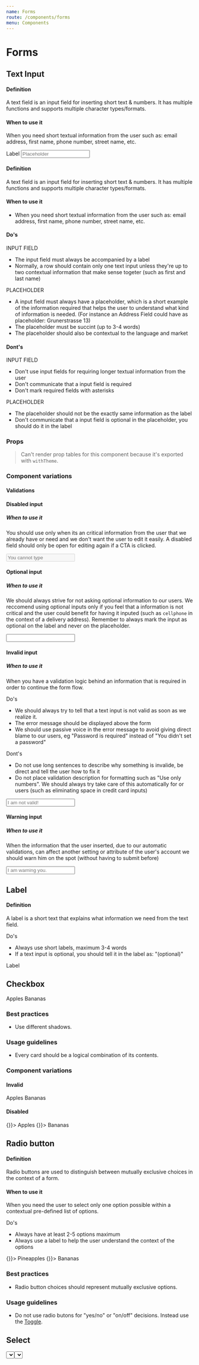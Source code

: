 ```yaml
---
name: Forms
route: /components/forms
menu: Components
---
```



# Forms

## Text Input

#### Definition
A text field is an input field for inserting short text & numbers. It has multiple functions and supports multiple character types/formats.

#### When to use it
When you need short textual information from the user such as: email address, first name, phone number, street name, etc.

<Playground>
  <Fragment>
    <Label htmlFor="name">Label</Label>
    <Input name="input" id="input" placeholder="Placeholder" />
  </Fragment>
</Playground>

#### Definition
A text field is an input field for inserting short text & numbers. It has multiple functions and supports multiple character types/formats.

#### When to use it
- When you need short textual information from the user such as: email address, first name, phone number, street name, etc.

#### Do's

INPUT FIELD
- The input field must always be accompanied by a label
- Normally, a row should contain only one text input unless they're up to two contextual information that make sense togeter (such as first and last name)

PLACEHOLDER
- A input field must always have a placeholder, which is a short example of the information required that helps the user to understand what kind of information is needed. (For instance an Address Field could have as placeholder: Grunerstrasse 13)
- The placeholder must be succint (up to 3-4 words)
- The placeholder should also be contextual to the language and market

#### Dont's

INPUT FIELD
- Don't use input fields for requiring longer textual information from the user
- Don't communicate that a input field is required
- Don't mark required fields with asterisks 

PLACEHOLDER
- The placeholder should not be the exactly same information as the label
- Don't communicate that a input field is optional in the placeholder, you should do it in the label


### Props
> Can't render prop tables for this component because it's exported with `withTheme`.

### Component variations

#### Validations

#### Disabled input

##### When to use it
You should use only when its an critical information from the user that we already have or need and we don't want the user to edit it easily. A disabled field should only be open for editing again if a CTA is clicked.

<Playground>
  <Input name="input" id="input" disabled placeholder="You cannot type"/>
</Playground>

#### Optional input

##### When to use it
We should always strive for not asking optional information to our users. We reccomend using optional inputs only if you feel that a information is not critical and the user could benefit for having it inputed (such as `cellphone` in the context of a delivery address).
Remember to always mark the input as optional on the label and never on the placeholder.

<Playground>
  <Input name="input" id="input" optional />
</Playground>

#### Invalid input

##### When to use it
When you have a validation logic behind an information that is required in order to continue the form flow.

Do's
- We should always try to tell that a text input is not valid as soon as we realize it. 
- The error message should be displayed above the form
- We should use passive voice in the error message to avoid giving direct blame to our users, eg "Password is required" instead of "You didn't set a password" 

Dont's
- Do not use long sentences to describe why something is invalide, be direct and tell the user how to fix it
- Do not place validation description for formatting such as "Use only numbers". We should always try take care of this automatically for or users (such as eliminating space in credit card inputs) 

<Playground>
  <Input name="input" id="input" invalid placeholder="I am not valid!" />
</Playground>

#### Warning input

##### When to use it
When the information that the user inserted, due to our automatic validations, can affect another setting or attribute of the user's account we should warn him on the spot (without having to submit before) 

<Playground>
  <Input name="input" id="input" hasWarning placeholder="I am warning you." />
</Playground>

## Label

#### Definition
A label is a short text that explains what information we need from the text field. 

Do's
- Always use short labels, maximum 3-4 words
- If a text input is optional, you should tell it in the label as: "(optional)"

<Playground>
  <Label htmlFor="name">Label</Label>
</Playground>

<PropTable component={Label}/>

## Checkbox

<Playground>
  <Fragment>
    <Checkbox name="fruit" value="apples" id="apples" checked>
      Apples
    </Checkbox>
    <Checkbox name="fruit" value="bananas" id="bananas">
      Bananas
    </Checkbox>
  </Fragment>
</Playground>

### Best practices
- Use different shadows.

### Usage guidelines
- Every card should be a logical combination of its contents.

### Component variations

#### Invalid
<Playground>
  <Fragment>
    <Checkbox name="fruit" value="apples" id="apples" invalid checked>
      Apples
    </Checkbox>
    <Checkbox name="fruit" value="bananas" id="bananas" invalid>
      Bananas
    </Checkbox>
  </Fragment>
</Playground>

#### Disabled
<Playground>
  <Fragment>
    <Checkbox name="fruit" value="apples" id="apples" disabled checked onToggle={() => {}}>
      Apples
    </Checkbox>
    <Checkbox name="fruit" value="bananas" id="bananas" disabled onToggle={() => {}}>
      Bananas
    </Checkbox>
  </Fragment>
</Playground>

## Radio button

#### Definition
Radio buttons are used to distinguish between mutually exclusive choices in the context of a form.

#### When to use it
When you need the user to select only one option possible within a contextual pre-defined list of options.

Do's 
- Always have at least 2-5 options maximum
- Always use a label to help the user understand the context of the options


<Playground>
  <Fragment>
    <RadioButton name="fruit" value="true" id="pineapples" checked onToggle={() => {}}>
      Pineapples
    </RadioButton>
    <RadioButton name="fruit" value="bananas" id="bananas" onToggle={() => {}}>
      Bananas
    </RadioButton>
  </Fragment>
</Playground>

### Best practices
- Radio button choices should represent mutually exclusive options.

### Usage guidelines
- Do not use radio butons for "yes/no" or "on/off" decisions. Instead use
  the [Toggle](/components/toggle).

## Select
<Playground>
  <Select onChange={() => {}} options={[
    {
      label: "Option 1",
      value: 1
    },
    {
      label: "Option 2",
      value: 2
    },
    {
      label: "Option 3",
      value: 3
    }
  ]} />
</Playground>

### Component variations
#### Invalid Select
<Playground>
  <Select invalid onChange={() => {}} options={[
    {
      label: "Option 1",
      value: 1
    },
    {
      label: "Option 2",
      value: 2
    },
    {
      label: "Option 3",
      value: 3
    }
  ]} />
</Playground>

### Best practices
- Use different shadows.

### Usage guidelines
- Every card should be a logical combination of its contents.

### Component variations

## Textarea

<Playground>
  <TextArea value="Howdy from the textarea"/>
</Playground>

### Best practices

### Usage guidelines

### Component variations

The textarea component can take all the same variations as the Input component,
namely being `optional`, `disabled`, `invalid`, or `showWarning`.
